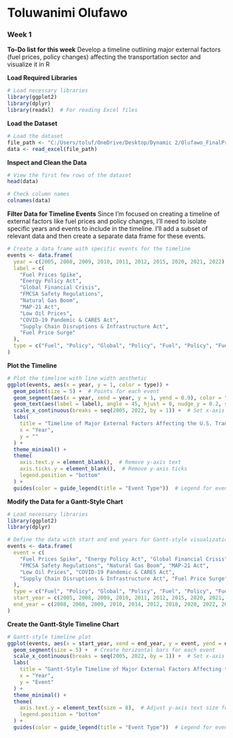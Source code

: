 # Toluwanimi Olufawo 
### Week 1

**To-Do list for this week**
Develop a timeline outlining major external factors (fuel prices, policy changes) affecting the transportation sector and visualize it in R

**Load Required Libraries**
```r
# Load necessary libraries
library(ggplot2)
library(dplyr)
library(readxl)  # For reading Excel files

```

**Load the Dataset**
```r
# Load the dataset
file_path <- "C:/Users/toluf/OneDrive/Desktop/Dynamic 2/Olufawo_FinalProjectWeek1/Dataset_USGDP.xlsx"
data <- read_excel(file_path)

```
**Inspect and Clean the Data**
```r
# View the first few rows of the dataset
head(data)

# Check column names
colnames(data)

```



**Filter Data for Timeline Events**
Since I'm focused on creating a timeline of external factors like fuel prices and policy changes, I'll need to isolate specific years and events to include in the timeline. I’ll add a subset of relevant data and then create a separate data frame for these events.
```r
# Create a data frame with specific events for the timeline
events <- data.frame(
  year = c(2005, 2008, 2009, 2010, 2011, 2012, 2015, 2020, 2021, 2022),
  label = c(
    "Fuel Prices Spike",
    "Energy Policy Act",
    "Global Financial Crisis",
    "FMCSA Safety Regulations",
    "Natural Gas Boom",
    "MAP-21 Act",
    "Low Oil Prices",
    "COVID-19 Pandemic & CARES Act",
    "Supply Chain Disruptions & Infrastructure Act",
    "Fuel Price Surge"
  ),
  type = c("Fuel", "Policy", "Global", "Policy", "Fuel", "Policy", "Fuel", "Global", "Global/Policy", "Fuel")
)

```

**Plot the Timeline**
```r
# Plot the timeline with line width aesthetic
ggplot(events, aes(x = year, y = 1, color = type)) +
  geom_point(size = 5) +  # Points for each event
  geom_segment(aes(x = year, xend = year, y = 1, yend = 0.9), color = "gray", linewidth = 0.5) +  # Adjusted to use linewidth
  geom_text(aes(label = label), angle = 45, hjust = 0, nudge_y = 0.2, size = 3.5) +  # Event labels
  scale_x_continuous(breaks = seq(2005, 2022, by = 1)) +  # Set x-axis breaks for each year
  labs(
    title = "Timeline of Major External Factors Affecting the U.S. Transportation Sector",
    x = "Year",
    y = ""
  ) +
  theme_minimal() +
  theme(
    axis.text.y = element_blank(),  # Remove y-axis text
    axis.ticks.y = element_blank(),  # Remove y-axis ticks
    legend.position = "bottom"
  ) +
  guides(color = guide_legend(title = "Event Type"))  # Legend for event types


```



**Modify the Data for a Gantt-Style Chart**



```r
# Load necessary libraries
library(ggplot2)
library(dplyr)

# Define the data with start and end years for Gantt-style visualization
events <- data.frame(
  event = c(
    "Fuel Prices Spike", "Energy Policy Act", "Global Financial Crisis",
    "FMCSA Safety Regulations", "Natural Gas Boom", "MAP-21 Act",
    "Low Oil Prices", "COVID-19 Pandemic & CARES Act", 
    "Supply Chain Disruptions & Infrastructure Act", "Fuel Price Surge"
  ),
  type = c("Fuel", "Policy", "Global", "Policy", "Fuel", "Policy", "Fuel", "Global", "Global/Policy", "Fuel"),
  start_year = c(2005, 2008, 2009, 2010, 2011, 2012, 2015, 2020, 2021, 2022),
  end_year = c(2008, 2008, 2009, 2010, 2014, 2012, 2018, 2020, 2022, 2022)
)

```

**Create the Gantt-Style Timeline Chart**


```r
# Gantt-style timeline plot
ggplot(events, aes(x = start_year, xend = end_year, y = event, yend = event, color = type)) +
  geom_segment(size = 5) +  # Create horizontal bars for each event
  scale_x_continuous(breaks = seq(2005, 2022, by = 1)) +  # Set x-axis breaks for each year
  labs(
    title = "Gantt-Style Timeline of Major External Factors Affecting the U.S. Transportation Sector",
    x = "Year",
    y = "Event"
  ) +
  theme_minimal() +
  theme(
    axis.text.y = element_text(size = 8),  # Adjust y-axis text size for readability
    legend.position = "bottom"
  ) +
  guides(color = guide_legend(title = "Event Type"))  # Legend for event types

```
